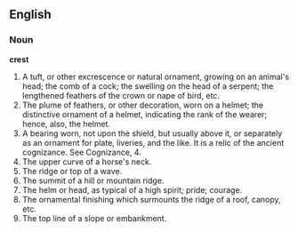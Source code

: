 ==English==

===Noun===

'''crest'''

#A tuft, or other excrescence or natural ornament, growing on an animal's head; the comb of a cock; the swelling on the head of a serpent; the lengthened feathers of the crown or nape of bird, etc.
#The plume of feathers, or other decoration, worn on a helmet; the distinctive ornament of a helmet, indicating the rank of the wearer; hence, also, the helmet.
#A bearing worn, not upon the shield, but usually above it, or separately as an ornament for plate, liveries, and the like. It is a relic of the ancient cognizance. See Cognizance, 4.
#The upper curve of a horse's neck.
#The ridge or top of a wave.
#The summit of a hill or mountain ridge.
#The helm or head, as typical of a high spirit; pride; courage.
#The ornamental finishing which surmounts the ridge of a roof, canopy, etc.
#The top line of a slope or embankment.